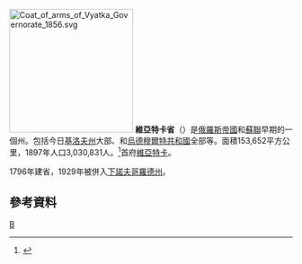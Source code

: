 [[File:Coat_of_arms_of_Vyatka_Governorate_1856.svg|220px]]
'''維亞特卡省'''（{{lang|ru|Вя́тская губе́рния}}）是[[俄羅斯帝國|俄羅斯帝國]]和[[蘇聯|蘇聯]]早期的一個州。包括今日[[基洛夫州|基洛夫州]]大部、和[[烏德穆爾特共和國|烏德穆爾特共和國]]全部等。面積153,652平方公里，1897年人口3,030,831人。<ref>{{Cite web |url=http://demoscope.ru/weekly/ssp/rus_lan_97.php?reg=38 |title=Первая всеобщая перепись населения Российской Империи 1897 г. |accessdate=2008-08-06 |archive-date=2015-02-09 |archive-url=https://web.archive.org/web/20150209045956/http://demoscope.ru/weekly/ssp/rus_lan_97.php?reg=38 |dead-url=no }}</ref>首府[[基洛夫_(基洛夫州)|維亞特卡]]。

1796年建省，1929年被併入[[下諾夫哥羅德州|下諾夫哥羅德州]]。
==參考資料==
<div class="references-small">
<references />
</div>
{{ImpRussia}}
[[Category:俄羅斯帝國行政區劃|В]]